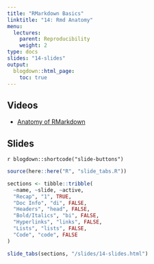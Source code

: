 ```yaml
---
title: "RMarkdown Basics"
linktitle: "14: Rmd Anatomy"
menu:
  lectures:
    parent: Reproducibility
    weight: 2
type: docs
slides: "14-slides"
output:
  blogdown::html_page:
    toc: true
---
```


## Videos

- [Anatomy of RMarkdown](https://youtu.be/Mkmim6085kg)

## Slides

`r blogdown::shortcode("slide-buttons")`

```r

source(here::here("R", "slide_tabs.R"))

sections <- tibble::tribble(
  ~name, ~slide, ~active,
  "Recap", "1", TRUE,
  "Doc Info", "di", FALSE,
  "Headers", "head", FALSE,
  "Bold/Italics", "bi", FALSE,
  "Hyperlinks", "links", FALSE,
  "Lists", "lists", FALSE,
  "Code", "code", FALSE
)

slide_tabs(sections, "/slides/14-slides.html")
```